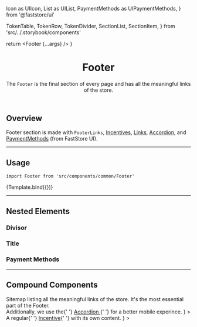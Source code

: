   Icon as UIIcon,
  List as UIList,
  PaymentMethods as UIPaymentMethods,
} from '@faststore/ui'


  TokenTable,
  TokenRow,
  TokenDivider,
  SectionList,
  SectionItem,
} from 'src/../.storybook/components'



<Meta component={Footer} title="Organisms/Footer" />

  return <Footer {...args} />
}

<header>

# Footer

The `Footer` is the final section of every page and has all the meaningful links of the store.

</header>

## Overview

Footer section is made with `FooterLinks`, [Incentives](?path=/docs/organisms-incentives--incentives), [Links](?path=/docs/atoms-link--default), [Accordion](?path=/docs/molecules-accordion-overview--default-story), and [PaymentMethods](https://www.faststore.dev/reference/ui/molecules/PaymentMethods) (from FastStore UI).

---

## Usage

`import Footer from 'src/components/common/Footer'`

<Canvas>
  <Story name="Footer">{Template.bind({})}</Story>
</Canvas>

<ArgsTable story="Footer" />

<TokenTable>
  <TokenRow token="--fs-footer-min-height-mobile" value="rem(860px)" />
  <TokenRow token="--fs-footer-min-height-notebook" value="rem(486px)" />
  <TokenDivider />
  <TokenRow
    token="--fs-footer-spacing-vertical-mobile"
    value="var(--fs-spacing-4)"
  />
  <TokenRow
    token="--fs-footer-spacing-vertical-notebook"
    value="var(--fs-spacing-5)"
  />
  <TokenRow
    token="--fs-footer-spacing-horizontal-notebook"
    value="var(--fs-grid-gap-3)"
  />
  <TokenDivider />
  <TokenRow
    token="--fs-footer-bkg-color"
    value="var(--fs-color-neutral-bkg)"
    isColor
  />
</TokenTable>

---

## Nested Elements

### Divisor

<TokenTable>
  <TokenRow
    token="--fs-footer-divisor-border-width"
    value="var(--fs-border-width)"
  />
  <TokenRow
    token="--fs-footer-divisor-border-color"
    value="var(--fs-border-color-light)"
    isColor
  />
</TokenTable>

### Title

<TokenTable>
  <TokenRow token="--fs-footer-title-size" value="var(--fs-text-size-body)" />
  <TokenRow token="--fs-footer-title-line-height" value="1.25" />
  <TokenRow
    token="--fs-footer-title-weight"
    value="var(--fs-text-weight-bold)"
  />
  <TokenRow
    token="--fs-footer-title-margin-bottom"
    value="var(--fs-spacing-1)"
  />
</TokenTable>

### Payment Methods

<TokenTable>
  <TokenRow
    token="--fs-footer-payment-methods-flags-border-width"
    value="var(--fs-border-width)"
  />
  <TokenRow
    token="--fs-footer-payment-methods-flags-border-color"
    value="var(--fs-color-neutral-3)"
    isColor
  />
  <TokenRow
    token="--fs-footer-payment-methods-flags-border-radius"
    value="var(--fs-border-radius-small)"
  />
</TokenTable>

---

## Compound Components

<SectionList>
  <SectionItem
    title="Footer Links"
    description={
      <>
        Sitemap listing all the meaningful links of the store. It's the most
        essential part of the Footer.
        <br />
        Additionally, we use the{' '}
        <a href="../?path=/docs/molecules-accordion-overview--default-story">
          Accordion
        </a>{' '}
        for a better mobile experince.
      </>
    }
  >
    <FooterLinks />
  </SectionItem>
  <SectionItem
    title="Incentives Footer"
    description={
      <>
        A regular{' '}
        <a href="../?path=/docs/organisms-incentives--incentives">Incentive</a>{' '}
        with its own content.
      </>
    }
  >
    <IncentivesFooter />
  </SectionItem>
</SectionList>
